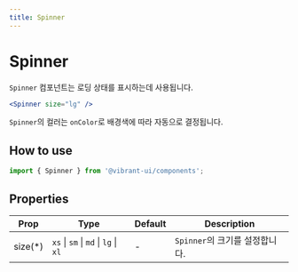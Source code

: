 ```yaml
---
title: Spinner
---
```


# Spinner

`Spinner` 컴포넌트는 로딩 상태를 표시하는데 사용됩니다.

```jsx live
<Spinner size="lg" />
```

`Spinner`의 컬러는 `onColor`로 배경색에 따라 자동으로 결정됩니다.

<VStack spacing={10}>
  <HStack spacing={10}>
    <Paper
      rounded='xl'
      backgroundColor="primary"
      p={10}
    >
      <OnColorContainer color="onPrimary">
        <Spinner size="lg" />
      </OnColorContainer>
    </Paper>
    <Paper
      rounded='xl'
      backgroundColor="informative"
      p={10}
    >
      <OnColorContainer color="onInformative">
        <Spinner size="lg" />
      </OnColorContainer>
    </Paper>
    <Paper
      rounded='xl'
      backgroundColor="error"
      p={10}
    >
      <OnColorContainer color="onError">
        <Spinner size="lg" />
      </OnColorContainer>
    </Paper>
    <Paper
      rounded='xl'
      backgroundColor="success"
      p={10}
    >
      <OnColorContainer color="onSuccess">
        <Spinner size="lg" />
      </OnColorContainer>
    </Paper>
    <Paper
      rounded='xl'
      backgroundColor="warning"
      p={10}
    >
      <OnColorContainer color="onWarning">
        <Spinner size="lg" />
      </OnColorContainer>
    </Paper>
  </HStack>
  <HStack spacing={10}>
    <Paper
      rounded='xl'
      backgroundColor="primaryContainer"
      p={10}
    >
      <OnColorContainer color="onPrimaryContainer">
        <Spinner size="lg" />
      </OnColorContainer>
    </Paper>
    <Paper
      rounded='xl'
      backgroundColor="informativeContainer"
      p={10}
    >
      <OnColorContainer color="onInformativeContainer">
        <Spinner size="lg" />
      </OnColorContainer>
    </Paper>
    <Paper
      rounded='xl'
      backgroundColor="errorContainer"
      p={10}
    >
      <OnColorContainer color="onErrorContainer">
        <Spinner size="lg" />
      </OnColorContainer>
    </Paper>
    <Paper
      rounded='xl'
      backgroundColor="successContainer"
      p={10}
    >
      <OnColorContainer color="onSuccessContainer">
        <Spinner size="lg" />
      </OnColorContainer>
    </Paper>
    <Paper
      rounded='xl'
      backgroundColor="warningContainer"
      p={10}
    >
      <OnColorContainer color="onWarningContainer">
        <Spinner size="lg" />
      </OnColorContainer>
    </Paper>
  </HStack>
</VStack>

## How to use

```jsx
import { Spinner } from '@vibrant-ui/components';
```

## Properties

| Prop     | Type                                 | Default | Description                    |
| -------- | ------------------------------------ | ------- | ------------------------------ |
| size(\*) | `xs` \| `sm` \| `md` \| `lg` \| `xl` | -       | `Spinner`의 크기를 설정합니다. |
